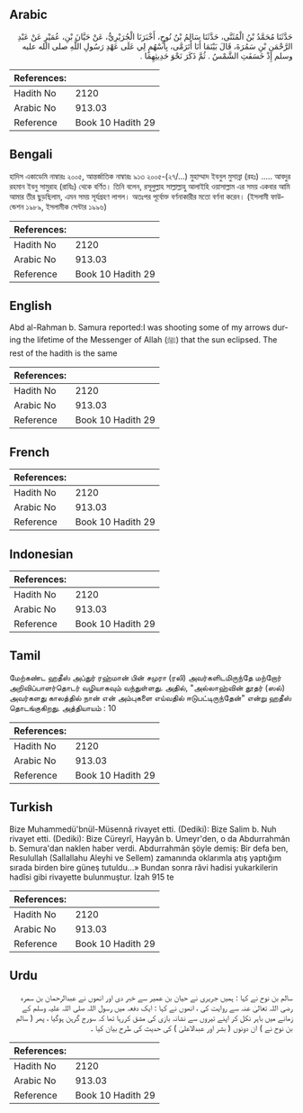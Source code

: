 ## Arabic


<div dir="rtl" lang="ar" style={{fontSize:'larger',backgroundColor:'#f8f9fa',padding:20}}>
حَدَّثَنَا مُحَمَّدُ بْنُ الْمُثَنَّى، حَدَّثَنَا سَالِمُ بْنُ نُوحٍ، أَخْبَرَنَا الْجُرَيْرِيُّ، عَنْ حَيَّانَ بْنِ، عُمَيْرٍ عَنْ عَبْدِ الرَّحْمَنِ بْنِ سَمُرَةَ، قَالَ بَيْنَمَا أَنَا أَتَرَمَّى، بِأَسْهُمٍ لِي عَلَى عَهْدِ رَسُولِ اللَّهِ صلى الله عليه وسلم إِذْ خَسَفَتِ الشَّمْسُ ‏.‏ ثُمَّ ذَكَرَ نَحْوَ حَدِيثِهِمَا ‏.‏
</div>
<div style={{backgroundColor:'#f8f9fa',padding:20, marginBottom: 10}}><table> <thead> <tr> <th>References:</th> <th></th> </tr> </thead> <tbody><tr><td>Hadith No</td><td>2120</td></tr><tr><td>Arabic No</td><td>913.03</td></tr><tr><td>Reference</td><td>Book 10 Hadith 29</td></tr></tbody></table></div>

## Bengali


<div dir="ltr" lang="bn" style={{fontSize:'larger',backgroundColor:'#f8f9fa',padding:20}}>
হাদিস একাডেমি নাম্বারঃ ২০০৫, আন্তর্জাতিক নাম্বারঃ ৯১৩ ২০০৫-(২৭/...) মুহাম্মাদ ইবনুল মুসান্না (রহঃ) ..... আবদুর রহমান ইবনু সামুরাহ (রাযিঃ) থেকে বর্ণিত। তিনি বলেন, রসূলুল্লাহ সাল্লাল্লাহু আলাইহি ওয়াসাল্লাম এর সময় একবার আমি আমার তীর ছুড়ছিলাম, এমন সময় সূর্যগ্রহণ লাগল। অতঃপর পূর্বোক্ত বর্ণনাকারীর মতো বর্ণনা করেন। (ইসলামী ফাউন্ডেশন ১৯৮৯, ইসলামীক সেন্টার ১৯৯৬)
</div>
<div style={{backgroundColor:'#f8f9fa',padding:20, marginBottom: 10}}><table> <thead> <tr> <th>References:</th> <th></th> </tr> </thead> <tbody><tr><td>Hadith No</td><td>2120</td></tr><tr><td>Arabic No</td><td>913.03</td></tr><tr><td>Reference</td><td>Book 10 Hadith 29</td></tr></tbody></table></div>

## English


<div dir="ltr" lang="en" style={{fontSize:'larger',backgroundColor:'#f8f9fa',padding:20}}>
Abd al-Rahman b. Samura reported:I was shooting some of my arrows during the lifetime of the Messenger of Allah (ﷺ) that the sun eclipsed. The rest of the hadith is the same
</div>
<div style={{backgroundColor:'#f8f9fa',padding:20, marginBottom: 10}}><table> <thead> <tr> <th>References:</th> <th></th> </tr> </thead> <tbody><tr><td>Hadith No</td><td>2120</td></tr><tr><td>Arabic No</td><td>913.03</td></tr><tr><td>Reference</td><td>Book 10 Hadith 29</td></tr></tbody></table></div>

## French


<div dir="ltr" lang="fr" style={{fontSize:'larger',backgroundColor:'#f8f9fa',padding:20}}>

</div>
<div style={{backgroundColor:'#f8f9fa',padding:20, marginBottom: 10}}><table> <thead> <tr> <th>References:</th> <th></th> </tr> </thead> <tbody><tr><td>Hadith No</td><td>2120</td></tr><tr><td>Arabic No</td><td>913.03</td></tr><tr><td>Reference</td><td>Book 10 Hadith 29</td></tr></tbody></table></div>

## Indonesian


<div dir="ltr" lang="id" style={{fontSize:'larger',backgroundColor:'#f8f9fa',padding:20}}>

</div>
<div style={{backgroundColor:'#f8f9fa',padding:20, marginBottom: 10}}><table> <thead> <tr> <th>References:</th> <th></th> </tr> </thead> <tbody><tr><td>Hadith No</td><td>2120</td></tr><tr><td>Arabic No</td><td>913.03</td></tr><tr><td>Reference</td><td>Book 10 Hadith 29</td></tr></tbody></table></div>

## Tamil


<div dir="ltr" lang="ta" style={{fontSize:'larger',backgroundColor:'#f8f9fa',padding:20}}>
மேற்கண்ட ஹதீஸ் அப்துர் ரஹ்மான் பின் சமுரா (ரலி) அவர்களிடமிருந்தே மற்றோர் அறிவிப்பாளர்தொடர் வழியாகவும் வந்துள்ளது. அதில், "அல்லாஹ்வின் தூதர் (ஸல்) அவர்களது காலத்தில் நான் என் அம்புகளை எய்வதில் ஈடுபட்டிருந்தேன்" என்று ஹதீஸ் தொடங்குகிறது. அத்தியாயம் : 10
</div>
<div style={{backgroundColor:'#f8f9fa',padding:20, marginBottom: 10}}><table> <thead> <tr> <th>References:</th> <th></th> </tr> </thead> <tbody><tr><td>Hadith No</td><td>2120</td></tr><tr><td>Arabic No</td><td>913.03</td></tr><tr><td>Reference</td><td>Book 10 Hadith 29</td></tr></tbody></table></div>

## Turkish


<div dir="ltr" lang="tr" style={{fontSize:'larger',backgroundColor:'#f8f9fa',padding:20}}>
Bize Muhammedü'bnül-Müsennâ rivayet etti. (Dediki): Bize Salim b. Nuh rivayet etti. (Dediki): Bize Cüreyrî, Hayyân b. Umeyr'den, o da Abdurrahmân b. Semura'dan naklen haber verdi. Abdurrahmân şöyle demiş: Bir defa ben, Resulullah (Sallallahu Aleyhi ve Sellem) zamanında oklarımla atış yaptığım sırada birden bire güneş tutuldu...» Bundan sonra râvi hadisi yukarkilerin hadîsi gibi rivayette bulunmuştur. İzah 915 te
</div>
<div style={{backgroundColor:'#f8f9fa',padding:20, marginBottom: 10}}><table> <thead> <tr> <th>References:</th> <th></th> </tr> </thead> <tbody><tr><td>Hadith No</td><td>2120</td></tr><tr><td>Arabic No</td><td>913.03</td></tr><tr><td>Reference</td><td>Book 10 Hadith 29</td></tr></tbody></table></div>

## Urdu


<div dir="rtl" lang="ur" style={{fontSize:'larger',backgroundColor:'#f8f9fa',padding:20}}>
سالم بن نوح نے کہا : ہمیں جریری نے حیان بن عمیر سے خبر دی اور انھوں نے عبدالرحمان بن سمرہ رضی اللہ تعالیٰ عنہ سے روایت کی ، انھوں نے کہا : ایک دفعہ میں رسول اللہ صلی اللہ علیہ وسلم کے زمانے میں باہر نکل کر اپنے تیروں سے نشانہ بازی کی مشق کررہا تھا کہ سورج گرہن ہوگیا ، پھر ( سالم بن نوح نے ) ان دونوں ( بشر اور عبدالاعلیٰ ) کی حدیث کی طرح بیان کیا ۔
</div>
<div style={{backgroundColor:'#f8f9fa',padding:20, marginBottom: 10}}><table> <thead> <tr> <th>References:</th> <th></th> </tr> </thead> <tbody><tr><td>Hadith No</td><td>2120</td></tr><tr><td>Arabic No</td><td>913.03</td></tr><tr><td>Reference</td><td>Book 10 Hadith 29</td></tr></tbody></table></div>